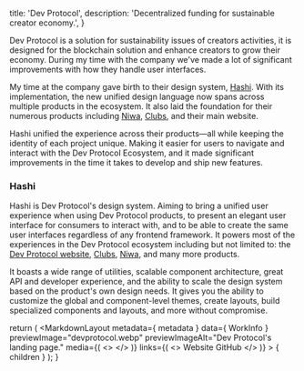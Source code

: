 
  title: 'Dev Protocol',
  description: 'Decentralized funding for sustainable creator economy.',
}


Dev Protocol is a solution for sustainability issues of creators activities, it is designed for the blockchain solution and enhance creators to grow their economy. During my time with the company we've made a lot of significant improvements with how they handle user interfaces.

My time at the company gave birth to their design system, [Hashi](/tools/hashi). With its implementation, the new unified design language now spans across multiple products in the ecosystem. It also laid the foundation for their numerous products including [Niwa](https://niwa.xyz), [Clubs](https://clubs.place), and their main website.

Hashi unified the experience across their products—all while keeping the identity of each project unique. Making it easier for users to navigate and interact with the Dev Protocol Ecosystem, and it made significant improvements in the time it takes to develop and ship new features.

### Hashi
Hashi is Dev Protocol's design system. Aiming to bring a unified user experience when using Dev Protocol products, to present an elegant user interface for consumers to interact with, and to be able to create the same user interfaces regardless of any frontend framework. It powers most of the experiences in the Dev Protocol ecosystem including but not limited to: the [Dev Protocol website](https://devprotocol.xyz), [Clubs](https://clubs.place), [Niwa](https://niwa.xyz), and many more products.

It boasts a wide range of utilities, scalable component architecture, great API and developer experience, and the ability to scale the design system based on the product's own design needs. It gives you the ability to customize the global and component-level themes, create layouts, build specialized components and layouts, and more without compromise.

  return (
    <MarkdownLayout
      metadata={ metadata }
      data={ WorkInfo }
      previewImage="devprotocol.webp"
      previewImageAlt="Dev Protocol's landing page."
      media={(
        <>
          <PreviewImage src="/img/devprotocol/devprotocol-clubs.webp" alt="Dev Protocol's Clubs." />
          <PreviewImage src="/img/devprotocol/devprotocol-clubs-dashboard.webp" alt="Dev Protocol's Clubs dashboard." />
          <PreviewImage src="/img/devprotocol/devprotocol-niwa.webp" alt="Dev Protocol's Niwa." />
          <PreviewImage src="/img/devprotocol/devprotocol-stakes-social.webp" alt="Dev Protocol's stakes.social." />
          <PreviewImage src="/img/hashi.webp" alt="A screen capture of Hashi's website" />
          <PreviewImage src="/img/hashi/hashi-cover--dark.webp" alt="Hashi's cover image but in dark mode." />
        </>
      )}
      links={(
        <>
          <MSButton link="https://devprotocol.xyz" type="small outlined">Website</MSButton>
          <MSButton link="https://github.com/dev-protocol" type="small outlined">GitHub</MSButton>
        </>
      )}
    >
      { children }
    </MarkdownLayout>
  );
}